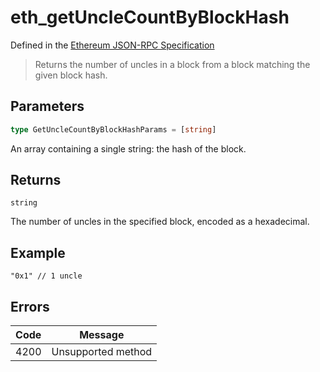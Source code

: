# eth_getUncleCountByBlockHash

Defined in the [Ethereum JSON-RPC Specification](https://ethereum.org/en/developers/docs/apis/json-rpc/)

> Returns the number of uncles in a block from a block matching the given block hash.

## Parameters

```ts
type GetUncleCountByBlockHashParams = [string]
```

An array containing a single string: the hash of the block.

## Returns

`string`

The number of uncles in the specified block, encoded as a hexadecimal.

## Example

```
"0x1" // 1 uncle
```

## Errors

| Code | Message            |
| ---- | ------------------ |
| 4200 | Unsupported method |

```

```
